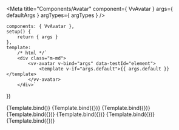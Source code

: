 
<Meta
	title="Components/Avatar"
	component={ VvAvatar }
	args={ defaultArgs }
	argTypes={ argTypes }
/>

	components: { VvAvatar },
	setup() {
		return { args }
	},
	template:
		/* html */`
		<div class="m-md">
			<vv-avatar v-bind="args" data-testId="element">
				<template v-if="args.default">{{ args.default }}</template>
			</vv-avatar>
		</div>`
})

<Canvas>
	<Story name="Default" play={defaultTest}>
		{Template.bind()}
	</Story>
</Canvas>

<Canvas>
	<Story
		name="Slot default"
		play={defaultTest}
		args={{ default: 'MR' }}
		argTypes={{
			default: {
				control: {
					disable: true,
				}
			},
		}}>
		{Template.bind({})}
	</Story>
</Canvas>

<Canvas>
	<Story
		name="Image"
		play={defaultTest}
		args={{ imgSrc: 'https://i.pravatar.cc/300' }}
		argTypes={{
			imgSrc: {
				control: {
					disable: true,
				}
			}
		}}>
		{Template.bind({})}
	</Story>
</Canvas>

<Canvas>
	<Story
		name="Small"
		play={defaultTest}
		args={{ size: undefined }}
		argTypes={{
			size: {
				control: {
					disable: true,
				}
			}
		}}>
		{Template.bind({})}
	</Story>
</Canvas>

<Canvas>
	<Story
		name="Medium"
		play={defaultTest}
		args={{ size: 'md' }}
		argTypes={{
			size: {
				control: {
					disable: true,
				}
			}
		}}>
		{Template.bind({})}
	</Story>
</Canvas>

<Canvas>
	<Story
		name="Large"
		play={defaultTest}
		args={{ size: 'lg' }}
		argTypes={{
			size: {
				control: {
					disable: true,
				}
			}
		}}>
		{Template.bind({})}
	</Story>
</Canvas>

<Canvas>
	<Story
		name="Not rounded"
		play={defaultTest}
		args={{ rounded: false, imgSrc: '', default: 'MR' }}
		argTypes={{
			rounded: {
				control: {
					disable: true,
				}
			}
		}}>
		{Template.bind({})}
	</Story>
</Canvas>
